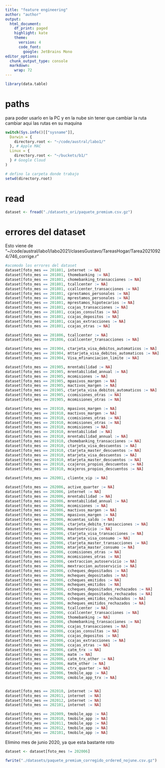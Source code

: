 ```yaml
---
title: "feature engineering"
author: "author"
output:
  html_document:
    df_print: paged
    highlight: kate
    theme:
      version: 4
      code_font: 
        google: JetBrains Mono
editor_options:
  chunk_output_type: console
  markdown:
    wrap: 72
---
```


```r
library(data.table)
```

# paths

para poder usarlo en la PC y en la nube sin tener que cambiar la ruta cambiar aqui las rutas en su maquina
```r

switch(Sys.info()[["sysname"]],
  Darwin = {
    directory.root <- "~/code/austral/labo1/"
  }, # Apple MAC
  Linux = {
    directory.root <- "~/buckets/b1/"
  } # Google Cloud
)

# defino la carpeta donde trabajo
setwd(directory.root)
```

# read

```r
dataset <- fread("./datasets_ori/paquete_premium.csv.gz")
```

# errores del dataset

Esto viene de "~/code/austral/labo1/labo2021/clasesGustavo/TareasHogar/Tarea20210924/746_corrige.r"

```r
#acomodo los errores del dataset
dataset[foto_mes == 201801, internet := NA]
dataset[foto_mes == 201801, thomebanking := NA]
dataset[foto_mes == 201801, chomebanking_transacciones := NA]
dataset[foto_mes == 201801, tcallcenter := NA]
dataset[foto_mes == 201801, ccallcenter_transacciones := NA]
dataset[foto_mes == 201801, cprestamos_personales := NA]
dataset[foto_mes == 201801, mprestamos_personales := NA]
dataset[foto_mes == 201801, mprestamos_hipotecarios := NA]
dataset[foto_mes == 201801, ccajas_transacciones := NA]
dataset[foto_mes == 201801, ccajas_consultas := NA]
dataset[foto_mes == 201801, ccajas_depositos := NA]
dataset[foto_mes == 201801, ccajas_extracciones := NA]
dataset[foto_mes == 201801, ccajas_otras := NA]

dataset[foto_mes == 201806, tcallcenter := NA]
dataset[foto_mes == 201806, ccallcenter_transacciones := NA]

dataset[foto_mes == 201904, ctarjeta_visa_debitos_automaticos := NA]
dataset[foto_mes == 201904, mttarjeta_visa_debitos_automaticos := NA]
dataset[foto_mes == 201904, Visa_mfinanciacion_limite := NA]

dataset[foto_mes == 201905, mrentabilidad := NA]
dataset[foto_mes == 201905, mrentabilidad_annual := NA]
dataset[foto_mes == 201905, mcomisiones := NA]
dataset[foto_mes == 201905, mpasivos_margen := NA]
dataset[foto_mes == 201905, mactivos_margen := NA]
dataset[foto_mes == 201905, ctarjeta_visa_debitos_automaticos := NA]
dataset[foto_mes == 201905, ccomisiones_otras := NA]
dataset[foto_mes == 201905, mcomisiones_otras := NA]

dataset[foto_mes == 201910, mpasivos_margen := NA]
dataset[foto_mes == 201910, mactivos_margen := NA]
dataset[foto_mes == 201910, ccomisiones_otras := NA]
dataset[foto_mes == 201910, mcomisiones_otras := NA]
dataset[foto_mes == 201910, mcomisiones := NA]
dataset[foto_mes == 201910, mrentabilidad := NA]
dataset[foto_mes == 201910, mrentabilidad_annual := NA]
dataset[foto_mes == 201910, chomebanking_transacciones := NA]
dataset[foto_mes == 201910, ctarjeta_visa_descuentos := NA]
dataset[foto_mes == 201910, ctarjeta_master_descuentos := NA]
dataset[foto_mes == 201910, mtarjeta_visa_descuentos := NA]
dataset[foto_mes == 201910, mtarjeta_master_descuentos := NA]
dataset[foto_mes == 201910, ccajeros_propios_descuentos := NA]
dataset[foto_mes == 201910, mcajeros_propios_descuentos := NA]

dataset[foto_mes == 202001, cliente_vip := NA]

dataset[foto_mes == 202006, active_quarter := NA]
dataset[foto_mes == 202006, internet := NA]
dataset[foto_mes == 202006, mrentabilidad := NA]
dataset[foto_mes == 202006, mrentabilidad_annual := NA]
dataset[foto_mes == 202006, mcomisiones := NA]
dataset[foto_mes == 202006, mactivos_margen := NA]
dataset[foto_mes == 202006, mpasivos_margen := NA]
dataset[foto_mes == 202006, mcuentas_saldo := NA]
dataset[foto_mes == 202006, ctarjeta_debito_transacciones := NA]
dataset[foto_mes == 202006, mautoservicio := NA]
dataset[foto_mes == 202006, ctarjeta_visa_transacciones := NA]
dataset[foto_mes == 202006, mtarjeta_visa_consumo := NA]
dataset[foto_mes == 202006, ctarjeta_master_transacciones := NA]
dataset[foto_mes == 202006, mtarjeta_master_consumo := NA]
dataset[foto_mes == 202006, ccomisiones_otras := NA]
dataset[foto_mes == 202006, mcomisiones_otras := NA]
dataset[foto_mes == 202006, cextraccion_autoservicio := NA]
dataset[foto_mes == 202006, mextraccion_autoservicio := NA]
dataset[foto_mes == 202006, ccheques_depositados := NA]
dataset[foto_mes == 202006, mcheques_depositados := NA]
dataset[foto_mes == 202006, ccheques_emitidos := NA]
dataset[foto_mes == 202006, mcheques_emitidos := NA]
dataset[foto_mes == 202006, ccheques_depositados_rechazados := NA]
dataset[foto_mes == 202006, mcheques_depositados_rechazados := NA]
dataset[foto_mes == 202006, ccheques_emitidos_rechazados := NA]
dataset[foto_mes == 202006, mcheques_emitidos_rechazados := NA]
dataset[foto_mes == 202006, tcallcenter := NA]
dataset[foto_mes == 202006, ccallcenter_transacciones := NA]
dataset[foto_mes == 202006, thomebanking := NA]
dataset[foto_mes == 202006, chomebanking_transacciones := NA]
dataset[foto_mes == 202006, ccajas_transacciones := NA]
dataset[foto_mes == 202006, ccajas_consultas := NA]
dataset[foto_mes == 202006, ccajas_depositos := NA]
dataset[foto_mes == 202006, ccajas_extracciones := NA]
dataset[foto_mes == 202006, ccajas_otras := NA]
dataset[foto_mes == 202006, catm_trx := NA]
dataset[foto_mes == 202006, matm := NA]
dataset[foto_mes == 202006, catm_trx_other := NA]
dataset[foto_mes == 202006, matm_other := NA]
dataset[foto_mes == 202006, ctrx_quarter := NA]
dataset[foto_mes == 202006, tmobile_app := NA]
dataset[foto_mes == 202006, cmobile_app_trx := NA]


dataset[foto_mes == 202010, internet := NA]
dataset[foto_mes == 202011, internet := NA]
dataset[foto_mes == 202012, internet := NA]
dataset[foto_mes == 202101, internet := NA]

dataset[foto_mes == 202009, tmobile_app := NA]
dataset[foto_mes == 202010, tmobile_app := NA]
dataset[foto_mes == 202011, tmobile_app := NA]
dataset[foto_mes == 202012, tmobile_app := NA]
dataset[foto_mes == 202101, tmobile_app := NA]
```

Elimino mes de junio 2020, ya que esta bastante roto

```r
dataset <- dataset[foto_mes != 202006]
```

```r
fwrite("./datasets/paquete_premium_corregido_ordered_nojune.csv.gz")
```

